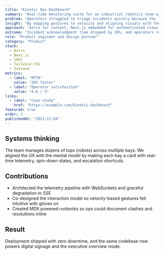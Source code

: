 ```yaml
---
title: "Kinetic Ops Dashboard"
summary: "Real-time monitoring suite for an industrial robotics team with inertial navigation between bays."
problem: "Operators struggled to triage incidents quickly because the legacy UI was static and slow to surface context."
insight: "By mapping gestures to velocity and aligning visuals with the physical system, we could reduce cognitive load for technicians."
approach: "Astro for content, Next.js embedded for authenticated views, and a shared Tailwind token set so product and marketing shipped the same design language."
outcome: "Incident acknowledgment time dropped by 28%, and operators requested that we roll the new system out across three additional plants."
role: "Product engineer and design partner"
category: "Product"
stack:
  - Astro
  - Next.js
  - tRPC
  - Tailwind CSS
  - Zustand
metrics:
  - label: "MTTA"
    value: "28% faster"
  - label: "Operator satisfaction"
    value: "4.6 / 5"
links:
  - label: "Case study"
    href: "https://example.com/kinetic-dashboard"
featured: true
order: 2
publishedAt: "2023-11-04"
---
```


## Systems thinking

The team manages dozens of tops (robots) across multiple bays. We aligned the UX with the mental model by making each bay a card with real-time telemetry, spin-down states, and escalation shortcuts.

## Contributions

- Architected the telemetry pipeline with WebSockets and graceful degradation to SSE
- Co-designed the interaction model so velocity-based gestures felt intuitive with gloves on
- Created MDX powered runbooks so ops could document clashes and resolutions inline

## Result

Deployment shipped with zero downtime, and the same codebase now powers digital signage and the executive overview mode.
